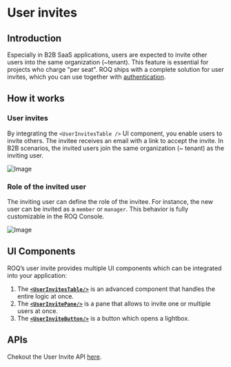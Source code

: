 
# User invites

## Introduction

Especially in B2B SaaS applications, users are expected to invite other users into the same organization (~tenant).
This feature is essential for projects who charge "per seat". ROQ ships with a complete solution for user invites,
which you can use together with [authentication](/authentication).

## How it works

### User invites

By integrating the `<UserInvitesTable />` UI component, you enable users to invite others. The invitee
receives an email with a link to accept the invite. In B2B scenarios, the invited users join the same organization (~
tenant) as the inviting user.

![Image](/user-invite.png)

### Role of the invited user

The inviting user can define the role of the invitee. For instance, the new user can be invited as a `member` or `manager`.
This behavior is fully customizable in the ROQ Console.

![Image](/invite-user-role.png)

## UI Components

ROQ’s user invite provides multiple UI components which can be integrated into your application:

1. The [**`<UserInvitesTable/>`**](/user-invites/ui-components#user-invites-table) is an
   advanced component that handles the entire logic at once.
2. The [**`<UserInvitePane/>`**](/user-invites/ui-components#userinvitepane-) is a pane that allows to invite one or multiple users at once.
3. The [**`<UserInviteButton/>`**](/user-invites/ui-components#userinvitebutton-) is a button which opens a lightbox.

## APIs

Chekout the User Invite API [here](/user-invites/api).